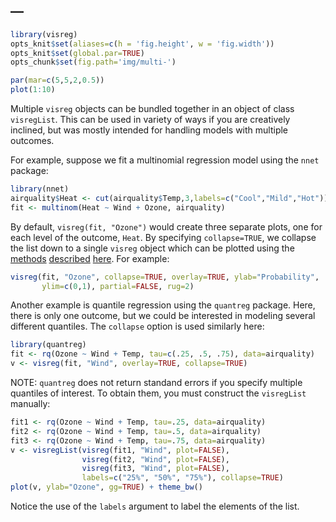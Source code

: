 ---
---

```r
library(visreg)
opts_knit$set(aliases=c(h = 'fig.height', w = 'fig.width'))
opts_knit$set(global.par=TRUE)
opts_chunk$set(fig.path='img/multi-')
```
```r
par(mar=c(5,5,2,0.5))
plot(1:10)
```

Multiple `visreg` objects can be bundled together in an object of class `visregList`.  This can be used in variety of ways if you are creatively inclined, but was mostly intended for handling models with multiple outcomes.

For example, suppose we fit a multinomial regression model using the `nnet` package:

```r
library(nnet)
airquality$Heat <- cut(airquality$Temp,3,labels=c("Cool","Mild","Hot"))
fit <- multinom(Heat ~ Wind + Ozone, airquality)
```

By default, `visreg(fit, "Ozone")` would create three separate plots, one for each level of the outcome, `Heat`.  By specifying `collapse=TRUE`, we collapse the list down to a single `visreg` object which can be plotted using the [methods](cross.htmp) [described](overlay.html) [here](surface.html).  For example:

```r
visreg(fit, "Ozone", collapse=TRUE, overlay=TRUE, ylab="Probability",
       ylim=c(0,1), partial=FALSE, rug=2)
```

Another example is quantile regression using the `quantreg` package.  Here, there is only one outcome, but we could be interested in modeling several different quantiles.  The `collapse` option is used similarly here:

```r
library(quantreg)
fit <- rq(Ozone ~ Wind + Temp, tau=c(.25, .5, .75), data=airquality)
v <- visreg(fit, "Wind", overlay=TRUE, collapse=TRUE)
```

NOTE: `quantreg` does not return standand errors if you specify multiple quantiles of interest.  To obtain them, you must construct the `visregList` manually:

```r
fit1 <- rq(Ozone ~ Wind + Temp, tau=.25, data=airquality)
fit2 <- rq(Ozone ~ Wind + Temp, tau=.5, data=airquality)
fit3 <- rq(Ozone ~ Wind + Temp, tau=.75, data=airquality)
v <- visregList(visreg(fit1, "Wind", plot=FALSE),
                visreg(fit2, "Wind", plot=FALSE),
                visreg(fit3, "Wind", plot=FALSE),
                labels=c("25%", "50%", "75%"), collapse=TRUE)
plot(v, ylab="Ozone", gg=TRUE) + theme_bw()
```

Notice the use of the `labels` argument to label the elements of the list.
